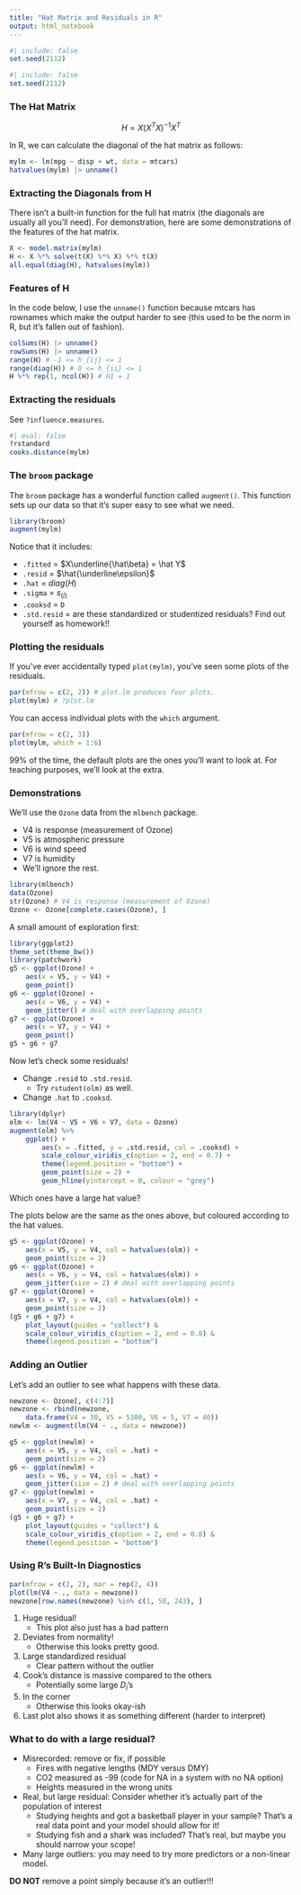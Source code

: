 ```yaml
---
title: "Hat Matrix and Residuals in R"
output: html_notebook
---
```



```r
#| include: false
set.seed(2112)
```

```r
#| include: false
set.seed(2112)
```


### The Hat Matrix

$$
H = X(X^TX)^{-1}X^T
$$

In R, we can calculate the diagonal of the hat matrix as follows:

```r
mylm <- lm(mpg ~ disp + wt, data = mtcars)
hatvalues(mylm) |> unname()
```

### Extracting the Diagonals from H

There isn't a built-in function for the full hat matrix (the diagonals are usually all you'll need). For demonstration, here are some demonstrations of the features of the hat matrix.

```r
X <- model.matrix(mylm)
H <- X %*% solve(t(X) %*% X) %*% t(X)
all.equal(diag(H), hatvalues(mylm))
```

### Features of H

In the code below, I use the `unname()` function because mtcars has rownames which make the output harder to see (this used to be the norm in R, but it's fallen out of fashion).

```r
colSums(H) |> unname()
rowSums(H) |> unname()
range(H) # -1 <= h_{ij} <= 1
range(diag(H)) # 0 <= h_{ii} <= 1
H %*% rep(1, ncol(H)) # H1 = 1
```

### Extracting the residuals

See `?influence.measures`.

```r
#| eval: false
?rstandard
cooks.distance(mylm)
```

### The `broom` package

The `broom` package has a wonderful function called `augment()`. This function sets up our data so that it's super easy to see what we need.

```r
library(broom)
augment(mylm)
```

Notice that it includes:

-   `.fitted` = $X\underline{\hat\beta} = \hat Y$
-   `.resid` = $\hat{\underline\epsilon}$
-   `.hat` = $diag(H)$
-   `.sigma` = $s_{(i)}$
-   `.cooksd` = `D`
-   `.std.resid` = are these standardized or studentized residuals? Find out yourself as homework!!

### Plotting the residuals

If you've ever accidentally typed `plot(mylm)`, you've seen some plots of the residuals.

```r
par(mfrow = c(2, 2)) # plot.lm produces four plots.
plot(mylm) # ?plot.lm
```

You can access individual plots with the `which` argument.

```r
par(mfrow = c(2, 3))
plot(mylm, which = 1:6)
```

99% of the time, the default plots are the ones you'll want to look at. For teaching purposes, we'll look at the extra.

### Demonstrations

We'll use the `Ozone` data from the `mlbench` package.

-   V4 is response (measurement of Ozone)
-   V5 is atmospheric pressure
-   V6 is wind speed
-   V7 is humidity
-   We'll ignore the rest.

```r
library(mlbench)
data(Ozone)
str(Ozone) # V4 is response (measurement of Ozone)
Ozone <- Ozone[complete.cases(Ozone), ]
```

A small amount of exploration first:

```r
library(ggplot2)
theme_set(theme_bw())
library(patchwork)
g5 <- ggplot(Ozone) +
    aes(x = V5, y = V4) +
    geom_point()
g6 <- ggplot(Ozone) +
    aes(x = V6, y = V4) +
    geom_jitter() # deal with overlapping points
g7 <- ggplot(Ozone) +
    aes(x = V7, y = V4) +
    geom_point()
g5 + g6 + g7
```

Now let's check some residuals!

-   Change `.resid` to `.std.resid`.
    -   Try `rstudent(olm)` as well.
-   Change `.hat` to `.cooksd`.

```r
library(dplyr)
olm <- lm(V4 ~ V5 + V6 + V7, data = Ozone)
augment(olm) %>%
    ggplot() +
        aes(x = .fitted, y = .std.resid, col = .cooksd) +
        scale_colour_viridis_c(option = 2, end = 0.7) +
        theme(legend.position = "bottom") +
        geom_point(size = 2) +
        geom_hline(yintercept = 0, colour = "grey")
```

Which ones have a large hat value?

The plots below are the same as the ones above, but coloured according to the hat values.

```r
g5 <- ggplot(Ozone) +
    aes(x = V5, y = V4, col = hatvalues(olm)) +
    geom_point(size = 2)
g6 <- ggplot(Ozone) +
    aes(x = V6, y = V4, col = hatvalues(olm)) +
    geom_jitter(size = 2) # deal with overlapping points
g7 <- ggplot(Ozone) +
    aes(x = V7, y = V4, col = hatvalues(olm)) +
    geom_point(size = 2)
(g5 + g6 + g7) +
    plot_layout(guides = "collect") &
    scale_colour_viridis_c(option = 2, end = 0.8) &
    theme(legend.position = "bottom")
```

### Adding an Outlier

Let's add an outlier to see what happens with these data.

```r
newzone <- Ozone[, c(4:7)]
newzone <- rbind(newzone,
    data.frame(V4 = 30, V5 = 5300, V6 = 5, V7 = 40))
newlm <- augment(lm(V4 ~ ., data = newzone))

g5 <- ggplot(newlm) +
    aes(x = V5, y = V4, col = .hat) +
    geom_point(size = 2)
g6 <- ggplot(newlm) +
    aes(x = V6, y = V4, col = .hat) +
    geom_jitter(size = 2) # deal with overlapping points
g7 <- ggplot(newlm) +
    aes(x = V7, y = V4, col = .hat) +
    geom_point(size = 2)
(g5 + g6 + g7) +
    plot_layout(guides = "collect") &
    scale_colour_viridis_c(option = 2, end = 0.8) &
    theme(legend.position = "bottom")
```

### Using R's Built-In Diagnostics

```r
par(mfrow = c(2, 2), mar = rep(2, 4))
plot(lm(V4 ~ ., data = newzone))
newzone[row.names(newzone) %in% c(1, 58, 243), ]
```

1.  Huge residual!
    -   This plot also just has a bad pattern
2.  Deviates from normality!
    -   Otherwise this looks pretty good.
3.  Large standardized residual
    -   Clear pattern without the outlier
4.  Cook's distance is massive compared to the others
    -   Potentially some large $D_i$'s
5.  In the corner
    -   Otherwise this looks okay-ish
6.  Last plot also shows it as something different (harder to interpret)

### What to do with a large residual?

-   Misrecorded: remove or fix, if possible
    -   Fires with negative lengths (MDY versus DMY)
    -   CO2 measured as -99 (code for NA in a system with no NA option)
    -   Heights measured in the wrong units
-   Real, but large residual: Consider whether it's actually part of the population of interest
    -   Studying heights and got a basketball player in your sample? That's a real data point and your model should allow for it!
    -   Studying fish and a shark was included? That's real, but maybe you should narrow your scope!
-   Many large outliers: you may need to try more predictors or a non-linear model.

**DO NOT** remove a point simply because it's an outlier!!!
